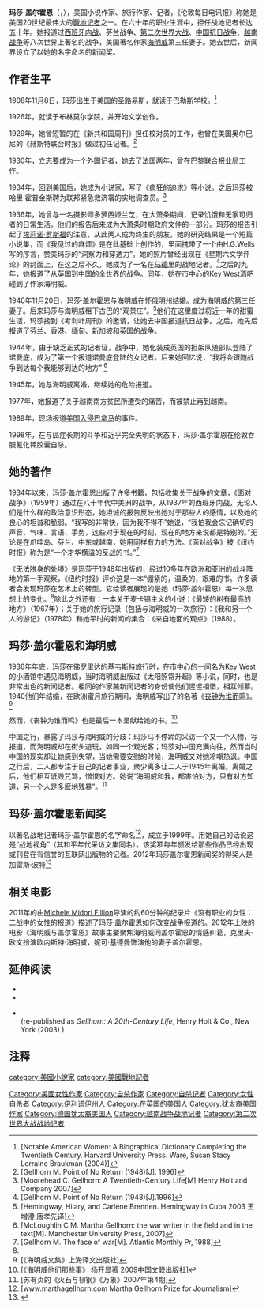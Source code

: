 {{noteTA
|1=zh-hans:丧钟为谁而鸣; zh-hant:戰地鐘聲;
}}
{{Infobox Officeholder
|姓名    = 玛莎·盖尔霍恩
| image = Martha Gellhorn (1941).jpg
|本名    = Martha Gellhorn
|性別    = 女
|國籍    = 美国
|出生日期= {{birth date|1908|11|8}}
| birth_place = 美國密蘇里州聖路易
|職業    = 小说家、旅行作家、战地记者
|配偶    = 海明威（1940年－1945年）
| death_date  = {{death date and age|1998|2|15|1908|11|8}}
| death_place = 英國倫敦
|親屬    = 
|宗教信仰= 
|學歷    = 
|母校    = 
|網站    = 
|簽名    = 
|腳註    =
}}

'''玛莎·盖尔霍恩'''（{{lang-en|Martha Gellhorn}}，{{bd|1908年|11月8日|1998年|2月15日|catIdx=Gellhorn}}），美国小说作家、旅行作家、记者，《伦敦每日电讯报》称她是美国20世纪最伟大的[[戰地记者|戰地记者]]之一。在六十年的职业生涯中，担任战地记者长达五十年。她报道过[[西班牙内战|西班牙内战]]、芬兰战争、[[第二次世界大战|第二次世界大战]]、[[中国抗日战争|中国抗日战争]]、[[越南战争|越南战争]]等八次世界上著名的战争，美国著名作家[[海明威|海明威]]第三任妻子。她去世后，新闻界设立了以她的名字命名的新闻奖。

== 作者生平 ==
1908年11月8日，玛莎出生于美国的圣路易斯，就读于巴勒斯学校。<ref>[Notable American Women: A Biographical Dictionary Completing the Twentieth Century. Harvard University Press. Ware, Susan Stacy Lorraine Braukman (2004)]</ref>

1926年，就读于布林莫尔学院，并开始文学创作。

1929年，她曾短暂的在《新共和国周刊》担任校对员的工作，也曾在美国奥尔巴尼的《赫斯特联合时报》做过初任记者。<ref name="#1">[Gellhorn M. Point of No Return (1948)[J]. 1996]</ref>

1930年，立志要成为一个外国记者，她去了法国两年，曾在巴黎[[联合报业|联合报业]]局工作。

1934年，回到美国后，她成为小说家，写了《疯狂的追求》等小说。之后玛莎被哈里·霍普金斯聘为联邦紧急救济署的实地调查员。<ref>[Moorehead C. Gellhorn: A Twentieth-Century Life[M] Henry Holt and Company 2007]</ref>

1936年，她曾与一名摄影师多萝西娅兰芝，在大萧条期间，记录饥饿和无家可归者的日常生活。他们的报告后来成为大萧条时期政府文件的一部分。玛莎的报告引起了[[埃莉诺·罗斯福|埃莉诺·罗斯福]]的注意，从此两人成为终生的朋友。她的研究结果是一个短篇小说集，而《我见过的麻烦》是在此基础上创作的，里面携带了一个由H.G.Wells写的序言，赞美玛莎的“洞察力和穿透力”。她的照片曾经出现在《星期六文学评论》的封面上，在这之后不久，她成为了一名在[[马德里|马德里]]的战地记者。<ref>[Gellhorn M. Point of No Return (1948)[J].1996]</ref>之后的九年，她报道了从英国到中国的全世界的战争。同年，她在市中心的Key West酒吧碰到了作家海明威。

1940年11月20日，玛莎·盖尔霍恩与海明威在怀俄明州结婚。成为海明威的第三任妻子。后来玛莎与海明威租下古巴的“观景庄”。<ref>[Hemingway, Hilary, and Carlene Brennen. Hemingway in Cuba 2003 王增澄 唐孝先译]</ref>他们在这里度过将近一年的甜蜜生活，玛莎接到《考利叶周刊》的邀请，让她去中国报道抗日战争。之后，她先后报道了芬兰、香港、缅甸、新加坡和英国的战争。

1944年，由于缺乏正式的记者证，战争中，她化装成英国的担架队随部队登陆了诺曼底，成为了第一个报道诺曼底登陆的女记者。后来她回忆说，“我将会跟随战争到达每个我能够到达的地方” <ref>[McLoughlin C M. Martha Gellhorn: the war writer in the field and in the text[M]. Manchester University Press, 2007]</ref>

1945年，她与海明威离婚，继续她的危险报道。

1977年，她报道了关于越南南方贫民所遭受的痛苦，而被禁止再到越南。

1989年，现场报道[[美国入侵巴拿马|美国入侵巴拿马]]的事件。

1998年，在与癌症长期的斗争和近乎完全失明的状态下，玛莎·盖尔霍恩在伦敦吞服氰化钾胶囊自杀。

== 她的著作 ==
1934年以来，玛莎·盖尔霍恩出版了许多书籍，包括收集关于战争的文章，《面对战争》（1959年）通过在八十年代中美洲的战争，从1937年的西班牙内战，无论人们是什么样的政治意识形态，她坦诚的报告反映出她对于那些人的感情，以及她的良心的坦诚和脆弱。“我写的非常快，因为我不得不”她说，“我怕我会忘记确切的声音、气味、言语、手势，这些对于现在的时刻，现在的地方来说都是特别的。”无论是在爪哇岛、芬兰、中东或越南，她用同样有力的方法。《面对战争》被《纽约时报》称为是“一个才华横溢的反战的书。”<ref>[Gellhorn M. The face of war[M]. Atlantic Monthly Pr, 1988]</ref>

《无法脱身的处境》是玛莎于1948年出版的，经过10多年在欧洲和亚洲的战斗阵地的第一手观察，《纽约时报》评价这是一本“绷紧的，温柔的，艰难的书。许多读者会发现玛莎在艺术上的转型。它给读者展现的是她（玛莎·盖尔霍恩）每一次思想上的变化。<ref name="#1"/>除此之外还有：一本关于麦卡锡主义的小说：《最矮的树有最高的地方》（1967年）；关于她的旅行记录（包括与海明威的一次旅行）：《我和另一个人的游记》（1978年）和她平时的新闻的集合：《来自地面的观点》（1988）。

== 玛莎·盖尔霍恩和海明威 ==
1936年年底，玛莎在佛罗里达的基韦斯特旅行时，在市中心的一间名为Key West的小酒馆中遇见海明威，当时海明威出版过《太阳照常升起》等小说，同时，也是非常出色的新闻记者。相同的作家兼新闻记者的身份使他们惺惺相惜，相互倾慕。1940他们年结婚，在欧洲蜜月旅行期间，海明威写出了的名著《[[丧钟为谁而鸣|丧钟为谁而鸣]]》。<ref>[《海明威文集》上海译文出版社]</ref>

然而，《丧钟为谁而鸣》也是最后一本呈献给她的书。<ref>[《海明威他们那些事》 杨开显著 2009中国文联出版社]</ref>

中国之行，暴露了玛莎与海明威的分歧：玛莎马不停蹄的采访一个又一个人物，写报道，而海明威却在街头遊玩，如同一个观光客；玛莎对中国充满向往，然而当时中国的现实却让她感到失望，当她需要安慰的时候，海明威又对她冷嘲热讽。中国之行后，二人都专注于自己的记者事业，聚少离多让二人于1945年离婚。离婚之后，他们相互诋毁咒骂，憎恨对方。她说“海明威和我，都害怕对方，只有对方知道，另一个人是多麽地残暴”。<ref>[苏有贞的《火石与韧钢》《万象》2007年第4期]</ref>

== 玛莎·盖尔霍恩新闻奖 ==
以著名战地记者玛莎·盖尔霍恩的名字命名<ref>[www.marthagellhorn.com Martha Gellhorn Prize for Journalism]</ref>，成立于1999年。用她自己的话说这是“战地视角”（其和平年代采访文集同名）。该奖项每年颁发给那些作品已经出现或刊登在有信誉的互联网出版物的记者。2012年玛莎盖尔霍恩新闻奖的得奖人是加雷斯·波特<ref>{{Cite web |url=http://www.ips.org/institutional/gareth-porter-wins-martha-gellhorn-prize-for-journalism/ |title=Gareth Porter wins Martha Gellhorn Prize for Journalism". Inter Press Service. 2012-06-15. Retrieved 16 June 2012. |access-date=2014-01-13 |archive-url=https://web.archive.org/web/20120620174303/http://www.ips.org/institutional/gareth-porter-wins-martha-gellhorn-prize-for-journalism/ |archive-date=2012-06-20 |dead-url=yes }}</ref>

== 相关电影 ==
2011年的由[[Michele_Midori_Fillion|Michele Midori Fillion]]导演的约60分钟的纪录片《没有职业的女性：二战中的女性的报道》描述了玛莎·盖尔霍恩如何改变战争报道的。2012年上映的电影《海明威与盖尔霍恩》故事主要聚焦海明威同盖尔霍恩的情感纠葛，克里夫·欧文扮演欧内斯特·海明威，妮可·基德曼饰演他的妻子盖尔霍恩。

==延伸阅读==
*{{cite book|last=Moorehead|first=Caroline|title=The Letters of Martha Gellhorn|location=London|publisher=Chatto & Windus|year=2006|isbn=0-7011-6952-4}}
*{{cite book|last=Gourley|first=Catherine|authorlink=Catherine Gourley|title=War, Women and the News: How Female Journalists Won the Battle to Cover World War 2|location=New York|publisher=Atheneum Books for Young Readers|year=2007|isbn=978-0-689-87752-0|ref=harv|url-access=registration|url=https://archive.org/details/warwomennewshowf0000gour}}
*{{cite book|last=Moorehead|first=Caroline|authorlink=Caroline Moorehead|title=Martha Gellhorn: A Life|location=London|publisher=Chatto & Windus|year=2003|isbn=0-7011-6951-6|ref=harv}}<br>(re-published as ''Gellhorn: A 20th-Century Life'', Henry Holt & Co., New York (2003) {{ISBN|0-8050-6553-9}})

== 注释 ==
<references />

{{Authority control}}
{{DEFAULTSORT:Gellhorn, Martha}}
[[category:美國小說家|category:美國小說家]]
[[category:美國戰地記者|category:美國戰地記者]]
[[Category:美國女性作家|Category:美國女性作家]]
[[Category:自杀作家|Category:自杀作家]]
[[Category:自杀记者|Category:自杀记者]]
[[Category:女性自杀者|Category:女性自杀者]]
[[Category:伊利诺伊州人|Category:伊利诺伊州人]]
[[Category:在英国的美国人|Category:在英国的美国人]]
[[Category:犹太裔美国作家|Category:犹太裔美国作家]]
[[Category:德国犹太裔美国人|Category:德国犹太裔美国人]]
[[Category:越南战争战地记者|Category:越南战争战地记者]]
[[Category:第二次世界大战战地记者|Category:第二次世界大战战地记者]]